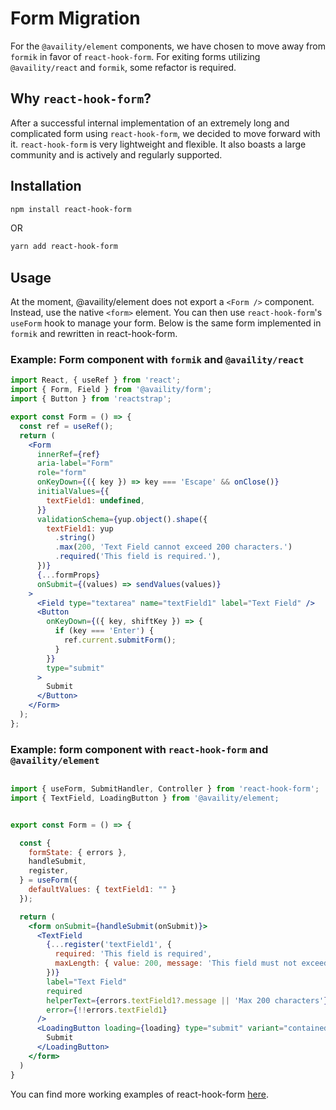 
<Meta title="BS4 Migration/Form Migration" />

# Form Migration

For the `@availity/element` components, we have chosen to move away from
`formik` in favor of `react-hook-form`. For exiting forms utilizing
`@availity/react` and `formik`, some refactor is required.

## Why `react-hook-form`?

After a successful internal implementation of an extremely long and
complicated form using `react-hook-form`, we decided to move forward with
it. `react-hook-form` is very lightweight and flexible. It also boasts a
large community and is actively and regularly supported.

## Installation

```sh
npm install react-hook-form
```

OR

```sh
yarn add react-hook-form
```

## Usage

At the moment, @availity/element does not export a `<Form />` component.
Instead, use the native `<form>` element. You can then use
`react-hook-form`'s `useForm` hook to manage your form. Below is the same
form implemented in `formik` and rewritten in react-hook-form.

### Example: Form component with `formik` and `@availity/react`

```jsx
import React, { useRef } from 'react';
import { Form, Field } from '@availity/form';
import { Button } from 'reactstrap';

export const Form = () => {
  const ref = useRef();
  return (
    <Form
      innerRef={ref}
      aria-label="Form"
      role="form"
      onKeyDown={({ key }) => key === 'Escape' && onClose()}
      initialValues={{
        textField1: undefined,
      }}
      validationSchema={yup.object().shape({
        textField1: yup
          .string()
          .max(200, 'Text Field cannot exceed 200 characters.')
          .required('This field is required.'),
      })}
      {...formProps}
      onSubmit={(values) => sendValues(values)}
    >
      <Field type="textarea" name="textField1" label="Text Field" />
      <Button
        onKeyDown={({ key, shiftKey }) => {
          if (key === 'Enter') {
            ref.current.submitForm();
          }
        }}
        type="submit"
      >
        Submit
      </Button>
    </Form>
  );
};
```

### Example: form component with `react-hook-form` and `@availity/element`

```jsx

import { useForm, SubmitHandler, Controller } from 'react-hook-form';
import { TextField, LoadingButton } from '@availity/element;


export const Form = () => {

  const {
    formState: { errors },
    handleSubmit,
    register,
  } = useForm({
    defaultValues: { textField1: "" }
  });

  return (
    <form onSubmit={handleSubmit(onSubmit)}>
      <TextField
        {...register('textField1', {
          required: 'This field is required',
          maxLength: { value: 200, message: 'This field must not exceed 200 characters' },
        })}
        label="Text Field"
        required
        helperText={errors.textField1?.message || 'Max 200 characters'}
        error={!!errors.textField1}
      />
      <LoadingButton loading={loading} type="submit" variant="contained">
        Submit
      </LoadingButton>
    </form>
  )
}
```

You can find more working examples of react-hook-form [here](/docs/layouts-form--docs).

